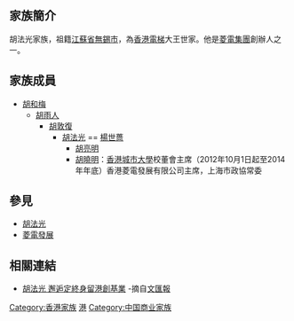 {{香港望族
| 中文名=胡法光家族
| 英文名=Hu Fa Kuang Family
| 獲頒GBS=胡法光
| 獲頒OBE=胡法光
| 獲頒CBE=胡法光
| 太平紳士=胡法光、胡曉明
| 立會議員=胡法光
}}

==家族簡介==
胡法光家族，祖籍[[江蘇省|江蘇省]][[無錫市|無錫市]]，為[[香港|香港]][[電梯|電梯]]大王世家。他是[[菱電集團|菱電集團]]創辦人之一。

==家族成員==

* [[胡和梅|胡和梅]] 
** [[胡雨人|胡雨人]]
*** [[胡敦復|胡敦復]]
**** [[胡法光|胡法光]] == [[楊世薔|楊世薔]]
***** [[胡亮明|胡亮明]]
***** [[胡曉明|胡曉明]]：[[香港城市大學|香港城市大學]]校董會主席（2012年10月1日起至2014年年底）香港菱電發展有限公司主席，上海市政協常委

== 參見 ==
*[[胡法光|胡法光]]
*[[菱電發展|菱電發展]]

==相關連結==
*[http://paper.wenweipo.com/2007/10/03/MR0710030001.htm 胡法光 邂逅定終身留港創基業] {{Wayback|url=http://paper.wenweipo.com/2007/10/03/MR0710030001.htm |date=20130531223007 }}-摘自[[文汇报_(香港)|文匯報]]

[[Category:香港家族|Category:香港家族]]
[[Category:中國胡姓家族|港]]
[[Category:中国商业家族|Category:中国商业家族]]